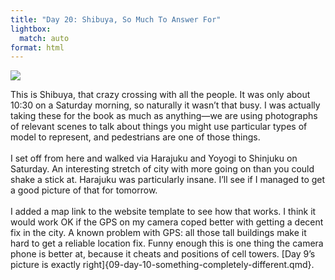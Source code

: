 ```yaml
---
title: "Day 20: Shibuya, So Much To Answer For"
lightbox:
  match: auto
format: html
---
```


![](../images/20120509200304_dsc01586.jpg){group="all-the-pictures"}

This is Shibuya, that crazy crossing with all the people.  It was only about 10:30 on a Saturday morning, so naturally it wasn't that busy.  I was actually taking these for the book as much as anything&mdash;we are using photographs of relevant scenes to talk about things you might use particular types of model to represent, and pedestrians are one of those things.<br><br>I set off from here and walked via Harajuku and Yoyogi to Shinjuku on Saturday.  An interesting stretch of city with more going on than you could shake a stick at.  Harajuku was particularly insane.  I'll see if I managed to get a good picture of that for tomorrow.<br><br>I added a map link to the website template to see how that works.  I think it would work OK if the GPS on my camera coped better with getting a decent fix in the city.  A known problem with GPS: all those tall buildings make it hard to get a reliable location fix.  Funny enough this is one thing the camera phone is better at, because it cheats and positions of cell towers.  [Day 9's picture is exactly right]{09-day-10-something-completely-different.qmd}.
